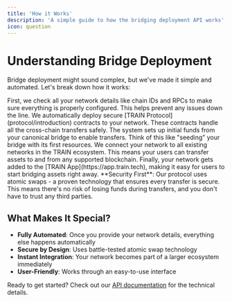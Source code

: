```yaml
---
title: 'How it Works'
description: 'A simple guide to how the bridging deployment API works'
icon: question
---
```


# Understanding Bridge Deployment

Bridge deployment might sound complex, but we've made it simple and automated. Let's break down how it works:

<Steps>
  <Step title="Network Setup & Validation">
    First, we check all your network details like chain IDs and RPCs to make sure everything is properly configured. This helps prevent any issues down the line.
  </Step>

  <Step title="Contract Deployment">
    We automatically deploy secure [TRAIN Protocol](protocol/introduction) contracts to your network. These contracts handle all the cross-chain transfers safely.
  </Step>

  <Step title="Liquidity Setup">
    The system sets up initial funds from your canonical bridge to enable transfers. Think of this like "seeding" your bridge with its first resources.
  </Step>

  <Step title="Network Integration">
    We connect your network to all existing networks in the TRAIN ecosystem. This means your users can transfer assets to and from any supported blockchain.
  </Step>

  <Step title="User Interface">
    Finally, your network gets added to the [TRAIN App](https://app.train.tech), making it easy for users to start bridging assets right away.
  </Step>
</Steps>

<Note>
  **Security First**: Our protocol uses atomic swaps - a proven technology that ensures every transfer is secure. This means there's no risk of losing funds during transfers, and you don't have to trust any third parties.
</Note>

## What Makes It Special?

- **Fully Automated**: Once you provide your network details, everything else happens automatically
- **Secure by Design**: Uses battle-tested atomic swap technology
- **Instant Integration**: Your network becomes part of a larger ecosystem immediately
- **User-Friendly**: Works through an easy-to-use interface

Ready to get started? Check out our [API documentation](/api-reference) for the technical details.